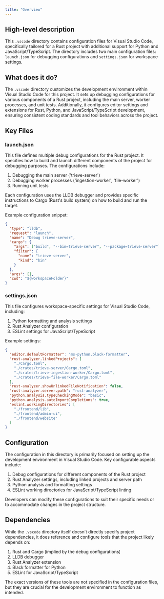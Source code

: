 ```yaml
---
title: "Overview"
---
```


## High-level description
This `.vscode` directory contains configuration files for Visual Studio Code, specifically tailored for a Rust project with additional support for Python and JavaScript/TypeScript. The directory includes two main configuration files: `launch.json` for debugging configurations and `settings.json` for workspace settings.

## What does it do?
The `.vscode` directory customizes the development environment within Visual Studio Code for this project. It sets up debugging configurations for various components of a Rust project, including the main server, worker processes, and unit tests. Additionally, it configures editor settings and extensions for Rust, Python, and JavaScript/TypeScript development, ensuring consistent coding standards and tool behaviors across the project.

## Key Files

### launch.json
This file defines multiple debug configurations for the Rust project. It specifies how to build and launch different components of the project for debugging purposes. The configurations include:

1. Debugging the main server ('trieve-server')
2. Debugging worker processes ('ingestion-worker', 'file-worker')
3. Running unit tests

Each configuration uses the LLDB debugger and provides specific instructions to Cargo (Rust's build system) on how to build and run the target.

Example configuration snippet:
```json
{
  "type": "lldb",
  "request": "launch",
  "name": "Debug trieve-server",
  "cargo": {
    "args": ["build", "--bin=trieve-server", "--package=trieve-server"],
    "filter": {
      "name": "trieve-server",
      "kind": "bin"
    }
  },
  "args": [],
  "cwd": "${workspaceFolder}"
}
```

### settings.json
This file configures workspace-specific settings for Visual Studio Code, including:

1. Python formatting and analysis settings
2. Rust Analyzer configuration
3. ESLint settings for JavaScript/TypeScript

Example settings:
```json
{
  "editor.defaultFormatter": "ms-python.black-formatter",
  "rust-analyzer.linkedProjects": [
    "./Cargo.toml",
    "./crates/trieve-server/Cargo.toml",
    "./crates/trieve-ingestion-worker/Cargo.toml",
    "./crates/trieve-file-worker/Cargo.toml"
  ],
  "rust-analyzer.showUnlinkedFileNotification": false,
  "rust-analyzer.server.path": "rust-analyzer",
  "python.analysis.typeCheckingMode": "basic",
  "python.analysis.autoImportCompletions": true,
  "eslint.workingDirectories": [
    "./frontend/lib",
    "./frontend/admin-ui",
    "./frontend/website"
  ]
}
```

## Configuration
The configuration in this directory is primarily focused on setting up the development environment in Visual Studio Code. Key configurable aspects include:

1. Debug configurations for different components of the Rust project
2. Rust Analyzer settings, including linked projects and server path
3. Python analysis and formatting settings
4. ESLint working directories for JavaScript/TypeScript linting

Developers can modify these configurations to suit their specific needs or to accommodate changes in the project structure.

## Dependencies
While the `.vscode` directory itself doesn't directly specify project dependencies, it does reference and configure tools that the project likely depends on:

1. Rust and Cargo (implied by the debug configurations)
2. LLDB debugger
3. Rust Analyzer extension
4. Black formatter for Python
5. ESLint for JavaScript/TypeScript

The exact versions of these tools are not specified in the configuration files, but they are crucial for the development environment to function as intended.